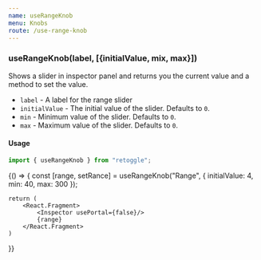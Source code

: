 ```yaml
---
name: useRangeKnob
menu: Knobs
route: /use-range-knob
---
```



### useRangeKnob(label, [{initialValue, mix, max}])

Shows a slider in inspector panel and returns you the current value and a method to set the value.

- `label` - A label for the range slider
- `initialValue` - The initial value of the slider. Defaults to `0`.
- `min` - Minimum value of the slider. Defaults to `0`.
- `max` - Maximum value of the slider. Defaults to `0`.

#### Usage

```javascript
import { useRangeKnob } from "retoggle";
```

<Playground>
{() => {
    const [range, setRance] = useRangeKnob("Range", {
        initialValue: 4,
        min: 40,
        max: 300
    });

    return (
        <React.Fragment>
            <Inspector usePortal={false}/>
            {range}
        </React.Fragment>
    )

}}

</Playground>
